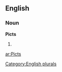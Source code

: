 
==English==

===Noun===
'''Picts'''

# {{plural of|[[Pict]]}}

[[Category:English plurals]]

[[ar:Picts]]